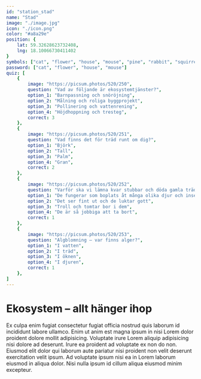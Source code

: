 ```yaml
---
id: "station_stad"
name: "Stad"
image: "./image.jpg"
icon: "./icon.png"
color: "#a8a29e"
position: {
	lat: 59.32628623732408,
	lng: 18.10066730411402
}
symbols: ["cat", "flower", "house", "mouse", "pine", "rabbit", "squirrel", "town", "woods"]
password: ["cat", "flower", "house", "mouse"]
quiz: [
	{
		image: "https://picsum.photos/520/250",
		question: "Vad av följande är ekosystemtjänster?",
		option_1: "Barnpassning och snöröjning",
		option_2: "Målning och roliga byggprojekt",
		option_3: "Pollinering och vattenrening",
		option_4: "Höjdhoppning och tresteg",
		correct: 3
	},
	{
		image: "https://picsum.photos/520/251",
		question: "Vad finns det för träd runt om dig?",
		option_1: "Björk",
		option_2: "Tall",
		option_3: "Palm",
		option_4: "Gran",
		correct: 2
	},
	{
		image: "https://picsum.photos/520/252",
		question: "Varför ska vi lämna kvar stubbar och döda gamla träd när vi avverkar skog?",
		option_1: "De fungerar som boplats åt många olika djur och insekter",
		option_2: "Det ser fint ut och de luktar gott",
		option_3: "Troll och tomtar bor i dem",
		option_4: "De är så jobbiga att ta bort",
		correct: 1
	},
	{
		image: "https://picsum.photos/520/253",
		question: "Algblomning – var finns alger?",
		option_1: "I vatten",
		option_2: "I träd",
		option_3: "I öknen",
		option_4: "I djuren",
		correct: 1
	},
]
---
```


# Ekosystem – allt hänger ihop

Ex culpa enim fugiat consectetur fugiat officia nostrud quis laborum id incididunt labore ullamco. Enim ut anim est magna ipsum in nisi Lorem dolor proident dolore mollit adipisicing. Voluptate irure Lorem aliquip adipisicing nisi dolore ad deserunt. Irure ea proident ad voluptate ex non do non. Eiusmod elit dolor qui laborum aute pariatur nisi proident non velit deserunt exercitation velit ipsum. Ad voluptate ipsum nisi ea in Lorem laborum eiusmod in aliqua dolor. Nisi nulla ipsum id cillum aliqua eiusmod minim excepteur.
